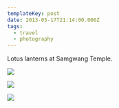 ```yaml
---
templateKey: post
date: 2013-05-17T21:14:00.000Z
tags:
  - travel
  - photography
---
```

Lotus lanterns at Samgwang Temple.

![](../../static/assets/20130515-IMG_6681.jpg)

![](../../static/assets/20130515-IMG_6925.jpg)

![](../../static/assets/20130515-IMG_6769.jpg)
